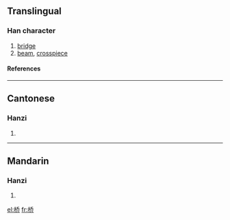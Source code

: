{{see|橋}}

==Translingual==
===Han character===
{{Han char|rn=75|rad=木|as=06|sn=10|four=|canj=木竹大中 (DHKL)}}
# [[bridge]]
# [[beam]], [[crosspiece]]
====References====
{{Han ref|kx=0526.211|hdz=21200.040|uh=6865|ud=26725}}

----
==Cantonese==
===Hanzi===
{{yue-hanzi|jyut=|y=kiu4}}
# {{defn|Cantonese}}

----
==Mandarin==
===Hanzi===
{{cmn-hanzi|tra=橋|pin=[[qiáo]] ([[qiao2]])|wg=ch'iao<sup>2</sup>}}
# {{defn|Mandarin}}




[[el:桥]]
[[fr:桥]]